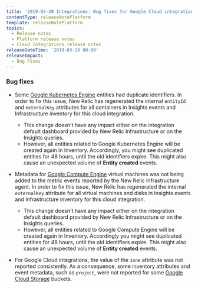 ```yaml
---
title: '2019-03-28 Integrations: Bug fixes for Google Cloud integrations'
contentType: releaseNotePlatform
template: releaseNotePlatform
topics:
  - Release notes
  - Platform release notes
  - Cloud Integrations release notes
releaseDateTime: '2019-03-28 00:00'
releaseImpact:
  - Bug Fixes
---
```


### Bug fixes

* Some [Google Kubernetes Engine](https://docs.newrelic.com/docs/integrations/google-cloud-platform-integrations/gcp-integrations-list/google-kubernetes-engine-monitoring-integration) entities had duplicate identifiers. In order to fix this issue, New Relic has regenerated the internal `entityId` and `externalKey` attributes for all containers in Insights events and Infrastructure inventory for this cloud integration.
  * This change doesn't have any impact either on the integration default dashboard provided by New Relic Infrastructure or on the Insights queries.
  * However, all entities related to Google Kubernetes Engine will be created again in Inventory. Accordingly, you might see duplicated entities for 48 hours, until the old identifiers expire. This might also cause an unexpected volume of **Entity created** events.

* Metadata for [Google Compute Engine](https://docs.newrelic.com/docs/integrations/google-cloud-platform-integrations/gcp-integrations-list/google-compute-engine-monitoring-integration) virtual machines was not being added to the metric events reported by the New Relic Infrastructure agent. In order to fix this issue, New Relic has regenerated the internal `externalKey` attribute for all virtual machines and disks in Insights events and Infrastructure inventory for this cloud integration.
  * This change doesn't have any impact either on the integration default dashboard provided by New Relic Infrastructure or on the Insights queries.
  * However, all entities related to Google Compute Engine will be created again in Inventory. Accordingly you might see duplicated entities for 48 hours, until the old identifiers expire. This might also cause an unexpected volume of **Entity created** events.

* For Google Cloud integrations, the value of the `zone` attribute was not reported consistently. As a consequence, some inventory attributes and event metadata, such as `project`, were not reported for some [Google Cloud Storage](https://docs.newrelic.com/docs/integrations/google-cloud-platform-integrations/gcp-integrations-list/google-cloud-storage-monitoring-integration) buckets.
